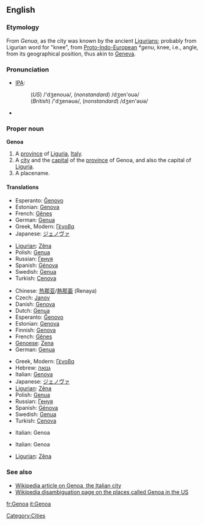 {{see|genoa}}
==English==
{{wikipedia}}

===Etymology===
From ''Genua'', as the city was known by the ancient [[Ligurian]]s; probably from Ligurian word for "knee", from [[Proto-Indo-European]] *''genu'', knee, i.e., angle, from its geographical position, thus akin to [[Geneva]].

===Pronunciation===
* [[IPA]]:
*: (''US'') /'dʒenouə/, (''nonstandard'') /dʒen'ouə/
*: (''British'') /'dʒenəʊə/, (''nonstandard'') /dʒen'əʊə/
* {{SAMPA|/"dZEn@U@/, (''nonstandard'') /dZ@"n@U@/}}

===Proper noun===
'''Genoa'''

# A [[province]] of [[Liguria]], [[Italy]].
# A [[city]] and the [[capital]] of the [[province]] of Genoa, and also the capital of [[Liguria]].
# A placename.

====Translations====
{{trans-top|province}}
* Esperanto: [[Ĝenovo]]
* Estonian: [[Genova]]
* French: [[Gênes]]
* German: [[Genua]]
* Greek, Modern: [[Γένοβα]] {{f}}
* Japanese: [[ジェノヴァ]]
{{trans-mid}}
* [[Ligurian]]: [[Zêna]]
* Polish: [[Genua]]
* Russian: [[Генуя]]
* Spanish: [[Génova]]
* Swedish: [[Genua]]
* Turkish: [[Cenova]]
{{trans-bottom}}

{{trans-top|Italian city}}
* Chinese: [[热那亚]]/[[熱那亜]] (Renaya)
* Czech: [[Janov]] {{m}}
* Danish: [[Genova#Danish|Genova]]
* Dutch: [[Genua]]
* Esperanto: [[Ĝenovo]]
* Estonian: [[Genova]]
* Finnish: [[Genova]]
* French: [[Gênes]]
* [[Genoese]]: [[Zena]]
* German: [[Genua#German|Genua]]
{{trans-mid}}
* Greek, Modern: [[Γένοβα]] {{f}}
* Hebrew: [[גנואה]]
* Italian: [[Genova#Italian|Genova]] {{f}}
* Japanese: [[ジェノヴァ]]
* [[Ligurian]]: [[Zêna]]
* Polish: [[Genua#Polish|Genua]]
* Russian: [[Генуя]]
* Spanish: [[Génova]]
* Swedish: [[Genua#Swedish|Genua]]
* Turkish: [[Cenova]]
{{trans-bottom}}

{{trans-top|in US}}
* Italian: Genoa
{{trans-mid}}
{{trans-bottom}}

{{trans-top|football team}}
* Italian: Genoa
{{trans-mid}}
* [[Ligurian]]: [[Zêna]]
{{trans-bottom}}

===See also===
* [[w:Genoa|Wikipedia article on Genoa, the Italian city]]
* [[w:Genoa (disambiguation)|Wikipedia disambiguation page on the places called Genoa in the US]]

[[Category:Cities]]

[[fr:Genoa]]
[[it:Genoa]]